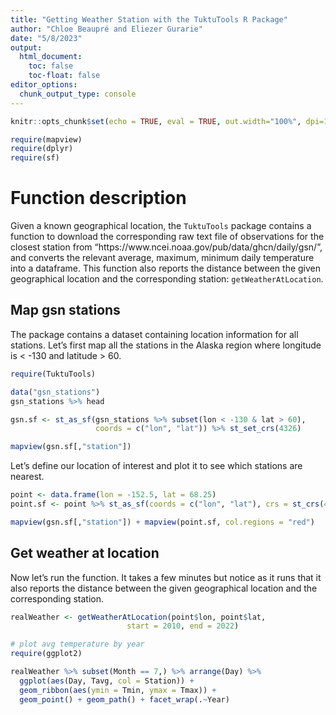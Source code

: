 ```yaml
---
title: "Getting Weather Station with the TuktuTools R Package"
author: "Chloe Beaupré and Eliezer Gurarie"
date: "5/8/2023"
output:
  html_document:
    toc: false
    toc-float: false
editor_options: 
  chunk_output_type: console
---
```


```r
knitr::opts_chunk$set(echo = TRUE, eval = TRUE, out.width="100%", dpi=100, message = FALSE, warnings=FALSE)

require(mapview)
require(dplyr)
require(sf)

```

# Function description

Given a known geographical location, the `TuktuTools` package contains a function to download the corresponding raw text file of observations for the closest station from "https://www.ncei.noaa.gov/pub/data/ghcn/daily/gsn/", and converts the relevant average, maximum, minimum daily temperature into a dataframe. This function also reports the distance between the given geographical location and the corresponding station: `getWeatherAtLocation`.

## Map gsn stations

The package contains a dataset containing location information for all stations. Let's first map all the stations in the Alaska region where longitude is < -130 and latitude > 60.

```r
require(TuktuTools)

data("gsn_stations")
gsn_stations %>% head

gsn.sf <- st_as_sf(gsn_stations %>% subset(lon < -130 & lat > 60), 
                   coords = c("lon", "lat")) %>% st_set_crs(4326)

mapview(gsn.sf[,"station"])

```

Let's define our location of interest and plot it to see which stations are nearest.

```r
point <- data.frame(lon = -152.5, lat = 68.25) 
point.sf <- point %>% st_as_sf(coords = c("lon", "lat"), crs = st_crs(4326))

mapview(gsn.sf[,"station"]) + mapview(point.sf, col.regions = "red")

```

## Get weather at location

Now let's run the function. It takes a few minutes but notice as it runs that it also reports the distance between the given geographical location and the corresponding station.

```r

realWeather <- getWeatherAtLocation(point$lon, point$lat, 
                          start = 2010, end = 2022) 

# plot avg temperature by year
require(ggplot2)

realWeather %>% subset(Month == 7,) %>% arrange(Day) %>% 
  ggplot(aes(Day, Tavg, col = Station)) + 
  geom_ribbon(aes(ymin = Tmin, ymax = Tmax)) + 
  geom_point() + geom_path() + facet_wrap(.~Year)

```

